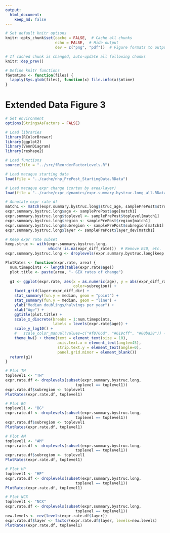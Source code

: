 ```yaml
---
output: 
  html_document:
    keep_md: false
---
```


```r
# Set default knitr options
knitr::opts_chunk$set(cache = FALSE,  # Cache all chunks
                      echo = FALSE,  # Hide output
                      dev = c("png", "pdf"))  # Figure formats to output

# If cached chunk is changed, auto-update all following chunks
knitr::dep_prev()

# Define knitr functions
fGetmtime <- function(files) {
  lapply(Sys.glob(files), function(x) file.info(x)$mtime)
}
```

# Extended Data Figure 3

```r
# Set environment
options(StringsAsFactors = FALSE)

# Load libraries
library(RColorBrewer)
library(ggplot2)
library(VennDiagram)
library(reshape2)

# Load functions
source(file = "../src/fReorderFactorLevels.R")
```

```r
# Load macaque starting data
load(file = "../cache/nhp_PrePost_StartingData.RData")

# Load macaque expr change (cortex by area/layer)
load(file = "../cache/expr_dynamics/expr.summary.bystruc.long_all.RData")

```


```r
# Annotate expr rate df
match1 <- match(expr.summary.bystruc.long$struc_age, samplePrePost$struc_age)
expr.summary.bystruc.long$age <- samplePrePost$age[match1]
expr.summary.bystruc.long$toplevel <- samplePrePost$toplevel[match1]
expr.summary.bystruc.long$region <- samplePrePost$region[match1]
expr.summary.bystruc.long$subregion <- samplePrePost$subregion[match1]
expr.summary.bystruc.long$layer <- samplePrePost$layer_dev[match1]

# Keep expr rate subset
keep.struc <- with(expr.summary.bystruc.long, 
                   which(!is.na(expr_diff_rate)))  # Remove E40, etc.
expr.summary.bystruc.long <- droplevels(expr.summary.bystruc.long[keep.struc, ])

```


```r
PlotRates <- function(expr.rate, area) {
  num.timepoints <- length(table(expr.rate$age))
  plot.title <- paste(area, "- GEX rates of change")
  
  g1 <- ggplot(expr.rate, aes(x = as.numeric(age), y = abs(expr_diff_rate), 
                              color=subregion)) + 
    facet_grid(layer~expr_diff_dir) + 
    stat_summary(fun.y = median, geom = "point") +
    stat_summary(fun.y = median, geom = "line") +
    ylab("Median doublings/halvings per year") +
    xlab("Age") +
    ggtitle(plot.title) +
    scale_x_discrete(breaks = 1:num.timepoints, 
                     labels = levels(expr.rate$age)) +
    scale_y_log10() + 
    #   scale_color_manual(values=c("#f8766d", "#619cff", "#00ba38")) +
    theme_bw() + theme(text = element_text(size = 10), 
                       axis.text.x = element_text(angle=45), 
                       strip.text.y = element_text(angle=0), 
                       panel.grid.minor = element_blank())
  return(g1)
}

# Plot TH
toplevel1 <- "TH"
expr.rate.df <- droplevels(subset(expr.summary.bystruc.long, 
                               toplevel == toplevel1))
expr.rate.df$subregion <- toplevel1
PlotRates(expr.rate.df, toplevel1)

# Plot BG
toplevel1 <- "BG"
expr.rate.df <- droplevels(subset(expr.summary.bystruc.long, 
                               toplevel == toplevel1))
expr.rate.df$subregion <- toplevel1
PlotRates(expr.rate.df, toplevel1)

# Plot AM
toplevel1 <- "AM"
expr.rate.df <- droplevels(subset(expr.summary.bystruc.long, 
                               toplevel == toplevel1))
expr.rate.df$subregion <- toplevel1
PlotRates(expr.rate.df, toplevel1)

# Plot HP
toplevel1 <- "HP"
expr.rate.df <- droplevels(subset(expr.summary.bystruc.long, 
                               toplevel == toplevel1))
PlotRates(expr.rate.df, toplevel1)

# Plot NCX
toplevel1 <- "NCX"
expr.rate.df <- droplevels(subset(expr.summary.bystruc.long, 
                               toplevel == toplevel1))
new.levels <- rev(levels(expr.rate.df$layer))
expr.rate.df$layer <- factor(expr.rate.df$layer, levels=new.levels)
PlotRates(expr.rate.df, toplevel1)

```
